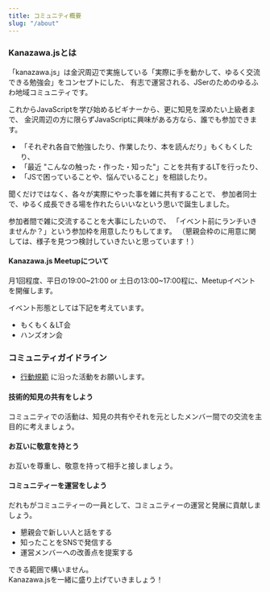---
title: コミュニティ概要
slug: "/about"
---

### Kanazawa.jsとは

「kanazawa.js」は金沢周辺で実施している「実際に手を動かして、ゆるく交流できる勉強会」をコンセプトにした、
有志で運営される、JSerのためのゆるふわ地域コミュニティです。

これからJavaScriptを学び始めるビギナーから、更に知見を深めたい上級者まで、
金沢周辺の方に限らずJavaScriptに興味がある方なら、誰でも参加できます。

- 「それぞれ各自で勉強したり、作業したり、本を読んだり」もくもくしたり、
- 「最近 "こんなの触った・作った・知った"」ことを共有するLTを行ったり、
- 「JSで困っていることや、悩んでいること」を相談したり。

聞くだけではなく、各々が実際にやった事を雑に共有することで、
参加者同士で、ゆるく成長できる場を作れたらいいなという思いで誕生しました。

参加者間で雑に交流することを大事にしたいので、
「イベント前にランチいきませんか？」という参加枠を用意したりもしてます。
（懇親会枠のに用意に関しては、様子を見つつ検討していきたいと思っています！）

#### Kanazawa.js Meetupについて

月1回程度、平日の19:00~21:00 or 土日の13:00~17:00程に、Meetupイベントを開催します。

イベント形態としては下記を考えています。

- もくもく＆LT会
- ハンズオン会

### コミュニティガイドライン

- [行動規範](https://kanazawajs.now.sh/code-of-conduct) に沿った活動をお願いします。

#### 技術的知見の共有をしよう

コミュニティでの活動は、知見の共有やそれを元としたメンバー間での交流を主目的に考えましょう。

#### お互いに敬意を持とう

お互いを尊重し、敬意を持って相手と接しましょう。

#### コミュニティーを運営をしよう

だれもがコミュニティーの一員として、コミュニティーの運営と発展に貢献しましょう。

- 懇親会で新しい人と話をする
- 知ったことをSNSで発信する
- 運営メンバーへの改善点を提案する

できる範囲で構いません。  
Kanazawa.jsを一緒に盛り上げていきましょう！
